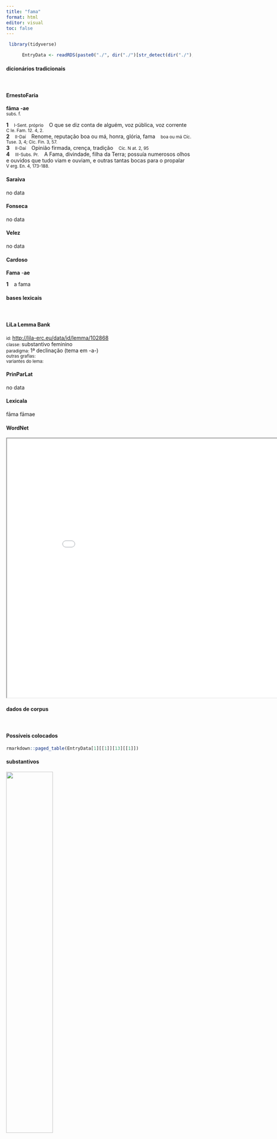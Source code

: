 ```yaml
---
title: "fama"
format: html
editor: visual
toc: false
---
```



```r
 library(tidyverse) 

      EntryData <- readRDS(paste0("./", dir("./")[str_detect(dir("./"), "_xx102-97-109-97xx_.rds")]))

```


#### dicionários tradicionais

&emsp;




::: panel-tabset

#### ErnestoFaria

<b>fāma</b> <b>-ae</b> <br> <small>subs. f.</small> <br> <small></small>   <p> <b>1</b> &ensp; <small>I-Sent. próprio</small> &ensp; O que se diz conta de alguém, voz pública, voz corrente &ensp; <small>C Ie. Fam. 12. 4, 2.</small> <br> <b>2</b> &ensp; <small>II-Daí</small> &ensp; Renome, reputação boa ou má, honra, glória, fama &ensp; <small>boa ou má Cíc. Tuse. 3, 4; Cíc. Fin. 3, 57.</small> <br> <b>3</b> &ensp; <small>II-Daí</small> &ensp; Opinião firmada, crença, tradição &ensp; <small>Cíc. N at. 2, 95</small> <br> <b>4</b> &ensp; <small>III-Subs. Pr.</small> &ensp; A Fama, divindade, filha da Terra; possuía numerosos olhos e ouvidos que tudo viam e ouviam, e outras tantas bocas para o propalar &ensp; <small>V erg. En. 4, 173-188.</small> </p>




#### Saraiva

no data




#### Fonseca

no data




#### Velez

no data




#### Cardoso

<b>Fama</b> -<b>ae</b>   <p> <b>1</b> &ensp; a fama </p>


:::



#### bases lexicais

&emsp;






::: panel-tabset

#### LiLa Lemma Bank

<small> id: </small> <a href=' http://lila-erc.eu/data/id/lemma/102868 ' target="_blank"> http://lila-erc.eu/data/id/lemma/102868 </a> <br>
<small> classe: </small> substantivo feminino   <br>
<small> paradigma: </small> 1ª declinação (tema em -a-) <br>
<small> outras grafias: </small>  <br>
<small> variantes do lema: </small>  <br>





#### PrinParLat

no data




#### Lexicala

fāma 
 fāmae




#### WordNet

<iframe width='900' height='700' src='Media/Tree__xx102-97-109-97xx__sem_type_lexemes_pt.html'>

</iframe>


:::



#### dados de corpus

&emsp;




::: panel-tabset

#### Possíveis colocados

```r

rmarkdown::paged_table(EntryData[1][[1]][13][[1]])

```


#### substantivos

![](./Media/wordcloud__xx102-97-109-97xx__BY_collocate_scoreSUBST.webp){width=50% fig-alt='This chart plots collocate by scoreSUBST, for the headword fama here are all the values plotted: collocate: fortuna; scoreSUBST: 2. collocate: homo; scoreSUBST: 2. collocate: atque; scoreSUBST: 0. collocate: qua; scoreSUBST: 0'}




#### adjetivos

![](./Media/wordcloud__xx102-97-109-97xx__BY_collocate_scoreADJ.webp){width=50% fig-alt='This chart plots collocate by scoreADJ, for the headword fama here are all the values plotted: collocate: fortuna; scoreADJ: 0. collocate: homo; scoreADJ: 0. collocate: atque; scoreADJ: 0. collocate: qua; scoreADJ: 0'}




#### verbos

![](./Media/wordcloud__xx102-97-109-97xx__BY_collocate_scoreVERBO.webp){width=50% fig-alt='This chart plots collocate by scoreVERBO, for the headword fama here are all the values plotted: collocate: fortuna; scoreVERBO: 0. collocate: homo; scoreVERBO: 0. collocate: atque; scoreVERBO: 0. collocate: qua; scoreVERBO: 0'}




#### advérbios

![](./Media/wordcloud__xx102-97-109-97xx__BY_collocate_scoreADV.webp){width=50% fig-alt='This chart plots collocate by scoreADV, for the headword fama here are all the values plotted: collocate: fortuna; scoreADV: 0. collocate: homo; scoreADV: 0. collocate: atque; scoreADV: 0. collocate: qua; scoreADV: 2'}




#### preposições e conjunções

![](./Media/wordcloud__xx102-97-109-97xx__BY_collocate_scoreFUNC.webp){width=50% fig-alt='This chart plots collocate by scoreFUNC, for the headword fama here are all the values plotted: collocate: fortuna; scoreFUNC: 0. collocate: homo; scoreFUNC: 0. collocate: atque; scoreFUNC: 0. collocate: qua; scoreFUNC: 0'}


:::



::: panel-tabset

#### ExemplosTraduzidos

<p> hoc quanti putas esse ad <b>famam</b> hominum ac uoluntatem <br> <small> Cic.Mur.38 <br> Quanto achas que isso vale para a fama e disposição favorável dos homens? <small> [JDD] </small> </small> </p>
; <p> triginta unus fuerunt quos fames magis quam <b>fama</b> commoverit <br> <small> Cic.Att.1.16.5 <br> houve 31 aos quais mais a fome do que a fama influenciou. <small> [JDD, de outra edição] </small> </small> </p>
; <p> qui demissi in obscuro uitam habent si quid iracundia deliquere pauci sciunt <b>fama</b> atque fortuna pares sunt <br> <small> Sal.Cat.51.12 <br> Os que levam a vida mergulhados na obscuridade, se, por raiva, cometem algum delito, poucos ficam sabendo, a fama e a fortuna são iguais. <small> [JDD, de outra edição] </small> </small> </p>
; <p> multi autem Gnathonum similes cum sint loco fortuna <b>fama</b> superiores horum est adsentatio molesta cum ad uanitatem accessit auctoritas <br> <small> Cic.Amici.94 <br> Porém, com há muitos semelhantes a Gnatões, superiores por sua posição, fortuna, fama, a bajulação destes é molesta, uma vez que a autoridade se juntou à vaidade <small> [JDD] </small> </small> </p>





#### Frequência por autor

![](./Media/barchart__xx102-97-109-97xx__lemma_BY_author_Frequencies.webp){width=50% fig-alt='This charts plots the frequency of lemma by author_Frequencies. The Suetonius subcorpus registers the highest normalized frequency, with the value of 11.03 and an absolute frequency of 1. The Suetonius subcorpus follows, with a normalized frequency of 11.03 and an absolute frequency of 1. the subcorpus with the least normalized frequency is Hieronymus with the normalized value of 0 and an absolute freqeuncy of 0. here are all the values: subcorpus: Caesar ; normalized frequency: 6 ; absolute frequency: 2.26603217765692. subcorpus: Cicero ; normalized frequency: 46 ; absolute frequency: 2.86561511051307. subcorpus: Horatius ; normalized frequency: 10 ; absolute frequency: 8.88020602077968. subcorpus: Ovidius ; normalized frequency: 1 ; absolute frequency: 1.71585449553878. subcorpus: Phaedrus ; normalized frequency: 4 ; absolute frequency: 6.0725671777744. subcorpus: Sallustius ; normalized frequency: 11 ; absolute frequency: 10.2031351451628. subcorpus: Seneca ; normalized frequency: 6 ; absolute frequency: 1.11979992907934. subcorpus: Suetonius ; normalized frequency: 1 ; absolute frequency: 11.0253583241455. subcorpus: Tacitus ; normalized frequency: 3 ; absolute frequency: 10.2986611740474. subcorpus: Vergilius ; normalized frequency: 5 ; absolute frequency: 9.65250965250965. subcorpus: Hieronymus ; normalized frequency: 0 ; absolute frequency: 0'}




#### Frequência por gênero

![](./Media/barchart__xx102-97-109-97xx__lemma_BY_genre_Frequencies.webp){width=50% fig-alt='This charts plots the frequency of lemma by genre_Frequencies. The Poesia.épica subcorpus registers the highest normalized frequency, with the value of 9.65 and an absolute frequency of 5. The Poesia.lírica subcorpus follows, with a normalized frequency of 8.41 and an absolute frequency of 10. the subcorpus with the least normalized frequency is Prosa.ficcional with the normalized value of 0 and an absolute freqeuncy of 0. here are all the values: subcorpus: Prosa.histórica ; normalized frequency: 21 ; absolute frequency: 5.11210107354123. subcorpus: Prosa.filosófica ; normalized frequency: 9 ; absolute frequency: 1.48267738587503. subcorpus: Prosa.oratória ; normalized frequency: 35 ; absolute frequency: 3.36044088984475. subcorpus: Prosa.epistolográfica ; normalized frequency: 6 ; absolute frequency: 1.58986724608495. subcorpus: Poesia.lírica ; normalized frequency: 10 ; absolute frequency: 8.4125515268781. subcorpus: Poesia.didática ; normalized frequency: 5 ; absolute frequency: 4.24124183560947. subcorpus: Poesia.trágica ; normalized frequency: 2 ; absolute frequency: 1.73731758165393. subcorpus: Poesia.épica ; normalized frequency: 5 ; absolute frequency: 9.65250965250965. subcorpus: Prosa.ficcional ; normalized frequency: 0 ; absolute frequency: 0'}




#### Frequência por século

![](./Media/barchart__xx102-97-109-97xx__lemma_BY_period_Frequencies.webp){width=50% fig-alt='This charts plots the frequency of lemma by period_Frequencies. The II.d.C. subcorpus registers the highest normalized frequency, with the value of 10.47 and an absolute frequency of 4. The I.a.C. subcorpus follows, with a normalized frequency of 3.63 and an absolute frequency of 78. the subcorpus with the least normalized frequency is IV.d.C. with the normalized value of 0 and an absolute freqeuncy of 0. here are all the values: subcorpus: I.a.C. ; normalized frequency: 78 ; absolute frequency: 3.63043984175006. subcorpus: I.d.C. ; normalized frequency: 11 ; absolute frequency: 1.68272908061802. subcorpus: II.d.C. ; normalized frequency: 4 ; absolute frequency: 10.4712041884817. subcorpus: IV.d.C. ; normalized frequency: 0 ; absolute frequency: 0'}


:::

